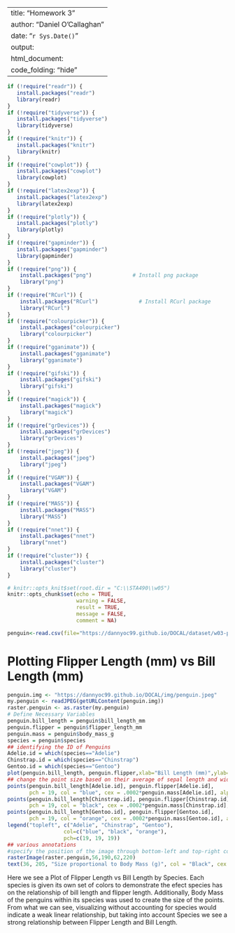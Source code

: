 
---
title: "Homework 3"
author: "Daniel O'Callaghan"
date: "`r Sys.Date()`"
output: 
  html_document:
    code_folding: "hide"
---


```{r setup, include=FALSE}
if (!require("readr")) {
   install.packages("readr")
   library(readr)
}
if (!require("tidyverse")) {
   install.packages("tidyverse")
   library(tidyverse)
}
if (!require("knitr")) {
   install.packages("knitr")
   library(knitr)
}
if (!require("cowplot")) {
   install.packages("cowplot")
   library(cowplot)
}
if (!require("latex2exp")) {
   install.packages("latex2exp")
   library(latex2exp)
}
if (!require("plotly")) {
   install.packages("plotly")
   library(plotly)
}
if (!require("gapminder")) {
   install.packages("gapminder")
   library(gapminder)
}
if (!require("png")) {
    install.packages("png")             # Install png package
    library("png")
}
if (!require("RCurl")) {
    install.packages("RCurl")             # Install RCurl package
    library("RCurl")
}
if (!require("colourpicker")) {
    install.packages("colourpicker")              
    library("colourpicker")
}
if (!require("gganimate")) {
    install.packages("gganimate")              
    library("gganimate")
}
if (!require("gifski")) {
    install.packages("gifski")              
    library("gifski")
}
if (!require("magick")) {
    install.packages("magick")              
    library("magick")
}
if (!require("grDevices")) {
    install.packages("grDevices")              
    library("grDevices")
}
if (!require("jpeg")) {
    install.packages("jpeg")              
    library("jpeg")
}
if (!require("VGAM")) {
    install.packages("VGAM")              
    library("VGAM")
}
if (!require("MASS")) {
    install.packages("MASS")              
    library("MASS")
}
if (!require("nnet")) {
    install.packages("nnet")              
    library("nnet")
}
if (!require("cluster")) {
    install.packages("cluster")              
    library("cluster")
}

# knitr::opts_knit$set(root.dir = "C:\\STA490\\w05")
knitr::opts_chunk$set(echo = TRUE,       
                      warning = FALSE,   
                      result = TRUE,   
                      message = FALSE,
                      comment = NA)
```


```{r dataset, include=FALSE}
penguin<-read.csv(file="https://dannyoc99.github.io/DOCAL/dataset/w03-penguins.csv")
```

# Plotting Flipper Length (mm) vs Bill Length (mm)


```{r plot, echo=TRUE}

penguin.img <- "https://dannyoc99.github.io/DOCAL/img/penguin.jpeg"
my.penguin <- readJPEG(getURLContent(penguin.img))
raster.penguin <- as.raster(my.penguin) 
# Define Necessary Variables
penguin.bill_length = penguin$bill_length_mm
penguin.flipper = penguin$flipper_length_mm
penguin.mass = penguin$body_mass_g
species = penguin$species
## identifying the ID of Penguins
Adelie.id = which(species=="Adelie") 
Chinstrap.id = which(species=="Chinstrap")
Gentoo.id = which(species=="Gentoo")
plot(penguin.bill_length, penguin.flipper,xlab="Bill Length (mm)",ylab="Flipper Length (mm)", main = "Flipper Length vs Bill Length by Species", type = "n")
## change the point size based on their average of sepal length and width
points(penguin.bill_length[Adelie.id], penguin.flipper[Adelie.id], 
       pch = 19, col = "blue", cex = .0002*penguin.mass[Adelie.id], alpha = 0.6)
points(penguin.bill_length[Chinstrap.id], penguin.flipper[Chinstrap.id], 
       pch = 19, col = "black", cex = .0002*penguin.mass[Chinstrap.id], alpha = 0.6)
points(penguin.bill_length[Gentoo.id], penguin.flipper[Gentoo.id], 
       pch = 19, col = "orange", cex = .0002*penguin.mass[Gentoo.id], alpha = 0.6)
legend("topleft", c("Adelie", "Chinstrap", "Gentoo"), 
                  col=c("blue", "black", "orange"),
                  pch=c(19, 19, 19))
## various annotations
#specify the position of the image through bottom-left and top-right coords
rasterImage(raster.penguin,56,190,62,220)
text(36, 205, "Size proportional to Body Mass (g)", col = "Black", cex = .7)
```


Here we see a Plot of Flipper Length vs Bill Length by Species. Each species is given its own set of colors to demonstrate the efect species has on the relationship of bill length and flipper length. Additionally, Body Mass of the penguins within its species was used to create the size of the points. From what we can see, visualizing without accounting for species would indicate a weak linear relationship, but taking into account Species we see a strong relationship between Flipper Length and Bill Length.
